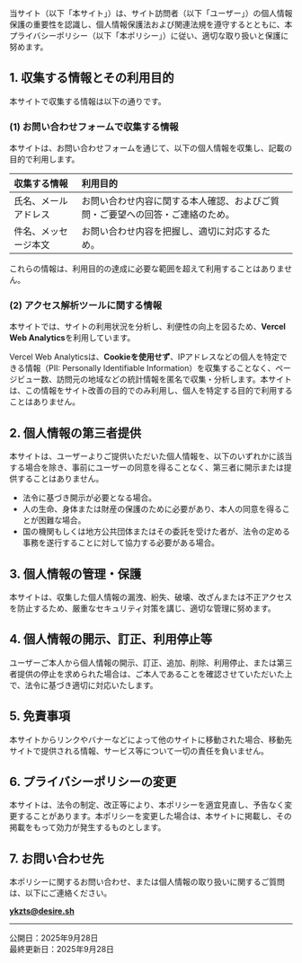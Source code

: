 当サイト（以下「本サイト」）は、サイト訪問者（以下「ユーザー」）の個人情報保護の重要性を認識し、個人情報保護法および関連法規を遵守するとともに、本プライバシーポリシー（以下「本ポリシー」）に従い、適切な取り扱いと保護に努めます。

## 1. 収集する情報とその利用目的

本サイトで収集する情報は以下の通りです。

### (1) お問い合わせフォームで収集する情報

本サイトは、お問い合わせフォームを通じて、以下の個人情報を収集し、記載の目的で利用します。

| 収集する情報 | 利用目的 |
| :--- | :--- |
| 氏名、メールアドレス | お問い合わせ内容に関する本人確認、およびご質問・ご要望への回答・ご連絡のため。 |
| 件名、メッセージ本文 | お問い合わせ内容を把握し、適切に対応するため。 |

これらの情報は、利用目的の達成に必要な範囲を超えて利用することはありません。

### (2) アクセス解析ツールに関する情報

本サイトでは、サイトの利用状況を分析し、利便性の向上を図るため、**Vercel Web Analytics**を利用しています。

Vercel Web Analyticsは、**Cookieを使用せず**、IPアドレスなどの個人を特定できる情報（PII: Personally Identifiable Information）を収集することなく、ページビュー数、訪問元の地域などの統計情報を匿名で収集・分析します。本サイトは、この情報をサイト改善の目的でのみ利用し、個人を特定する目的で利用することはありません。

## 2. 個人情報の第三者提供

本サイトは、ユーザーよりご提供いただいた個人情報を、以下のいずれかに該当する場合を除き、事前にユーザーの同意を得ることなく、第三者に開示または提供することはありません。

* 法令に基づき開示が必要となる場合。
* 人の生命、身体または財産の保護のために必要があり、本人の同意を得ることが困難な場合。
* 国の機関もしくは地方公共団体またはその委託を受けた者が、法令の定める事務を遂行することに対して協力する必要がある場合。

## 3. 個人情報の管理・保護

本サイトは、収集した個人情報の漏洩、紛失、破壊、改ざんまたは不正アクセスを防止するため、厳重なセキュリティ対策を講じ、適切な管理に努めます。

## 4. 個人情報の開示、訂正、利用停止等

ユーザーご本人から個人情報の開示、訂正、追加、削除、利用停止、または第三者提供の停止を求められた場合は、ご本人であることを確認させていただいた上で、法令に基づき適切に対応いたします。

## 5. 免責事項

本サイトからリンクやバナーなどによって他のサイトに移動された場合、移動先サイトで提供される情報、サービス等について一切の責任を負いません。

## 6. プライバシーポリシーの変更

本サイトは、法令の制定、改正等により、本ポリシーを適宜見直し、予告なく変更することがあります。本ポリシーを変更した場合は、本サイトに掲載し、その掲載をもって効力が発生するものとします。

## 7. お問い合わせ先

本ポリシーに関するお問い合わせ、または個人情報の取り扱いに関するご質問は、以下にご連絡ください。

**[ykzts@desire.sh](mailto:ykzts@desire.sh)**

---

公開日：<time dateTime="2025-09-28T00:00:00+09:00">2025年9月28日</time>  
最終更新日：<time dateTime="2025-09-28T00:00:00+09:00">2025年9月28日</time>
